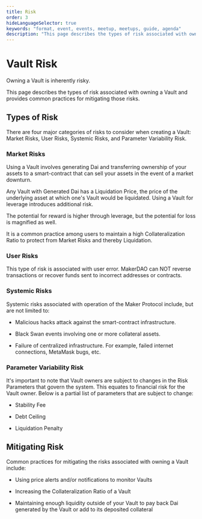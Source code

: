 ```yaml
---
title: Risk
order: 3
hideLanguageSelector: true
keywords: "format, event, events, meetup, meetups, guide, agenda"
description: "This page describes the types of risk associated with owning a Vault and provides common practices for mitigating them."
---
```


# Vault Risk

Owning a Vault is inherently risky.

This page describes the types of risk associated with owning a Vault and provides common practices for mitigating those risks.

## Types of Risk

There are four major categories of risks to consider when creating a Vault: Market Risks, User Risks, Systemic Risks, and Parameter Variability Risk.

### Market Risks

Using a Vault involves generating Dai and transferring ownership of your assets to a smart-contract that can sell your assets in the event of a market downturn.

Any Vault with Generated Dai has a Liquidation Price, the price of the underlying asset at which one's Vault would be liquidated. Using a Vault for leverage introduces additional risk.

The potential for reward is higher through leverage, but the potential for loss is magnified as well.

It is a common practice among users to maintain a high Collateralization Ratio to protect from Market Risks and thereby Liquidation.

### User Risks

This type of risk is associated with user error. MakerDAO can NOT reverse transactions or recover funds sent to incorrect addresses or contracts.

### Systemic Risks

Systemic risks associated with operation of the Maker Protocol include, but are not limited to:

<List>

- Malicious hacks attack against the smart-contract infrastructure.

- Black Swan events involving one or more collateral assets.

- Failure of centralized infrastructure. For example, failed internet connections, MetaMask bugs, etc.

</List>

### Parameter Variability Risk

It's important to note that Vault owners are subject to changes in the Risk Parameters that govern the system. This equates to financial risk for the Vault owner. Below is a partial list of parameters that are subject to change:

<List>

- Stability Fee

- Debt Ceiling

- Liquidation Penalty

</List>

## Mitigating Risk

Common practices for mitigating the risks associated with owning a Vault include:

<List>

- Using price alerts and/or notifications to monitor Vaults

- Increasing the Collateralization Ratio of a Vault

- Maintaining enough liquidity outside of your Vault to pay back Dai generated by the Vault or add to its deposited collateral

</List>
